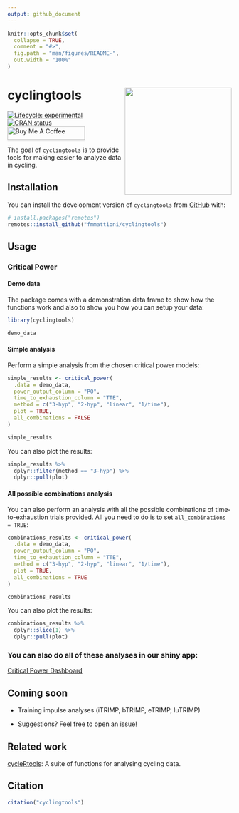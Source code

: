 ```yaml
---
output: github_document
---
```


<!-- README.md is generated from README.Rmd. Please edit that file -->

```r
knitr::opts_chunk$set(
  collapse = TRUE,
  comment = "#>",
  fig.path = "man/figures/README-",
  out.width = "100%"
)
```

# cyclingtools <img src='man/figures/logo.png' align="right" height="240" />

<!-- badges: start -->
[![Lifecycle: experimental](https://img.shields.io/badge/lifecycle-experimental-orange.svg)](https://www.tidyverse.org/lifecycle/#experimental)
[![CRAN status](https://www.r-pkg.org/badges/version/cyclingtools)](https://CRAN.R-project.org/package=cyclingtools)
<br>
<a href="https://www.buymeacoffee.com/XQauwUWGm" target="_blank"><img src="https://cdn.buymeacoffee.com/buttons/default-orange.png" alt="Buy Me A Coffee" style="height: 30px !important;width: 174px !important;box-shadow: 0px 3px 2px 0px rgba(190, 190, 190, 0.5) !important;-webkit-box-shadow: 0px 3px 2px 0px rgba(190, 190, 190, 0.5) !important;" ></a>
<!-- badges: end -->

The goal of `cyclingtools` is to provide tools for making easier to analyze data in cycling.

## Installation

You can install the development version of `cyclingtools` from [GitHub](https://github.com/fmmattioni/cyclingtools) with:

``` r
# install.packages("remotes")
remotes::install_github("fmmattioni/cyclingtools")
```
## Usage

### Critical Power

#### Demo data

The package comes with a demonstration data frame to show how the functions work and also to show you how you can setup your data:

```r
library(cyclingtools)

demo_data
```

#### Simple analysis

Perform a simple analysis from the chosen critical power models:

```r
simple_results <- critical_power(
  .data = demo_data, 
  power_output_column = "PO", 
  time_to_exhaustion_column = "TTE", 
  method = c("3-hyp", "2-hyp", "linear", "1/time"), 
  plot = TRUE, 
  all_combinations = FALSE
)

simple_results
```

You can also plot the results:

```r
simple_results %>% 
  dplyr::filter(method == "3-hyp") %>% 
  dplyr::pull(plot)
```

#### All possible combinations analysis

You can also perform an analysis with all the possible combinations of time-to-exhaustion trials provided. All you need to do is to set `all_combinations = TRUE`:

```r
combinations_results <- critical_power(
  .data = demo_data, 
  power_output_column = "PO", 
  time_to_exhaustion_column = "TTE", 
  method = c("3-hyp", "2-hyp", "linear", "1/time"), 
  plot = TRUE, 
  all_combinations = TRUE
)

combinations_results
```

You can also plot the results:

```r
combinations_results %>% 
  dplyr::slice(1) %>% 
  dplyr::pull(plot)
```

### You can also do all of these analyses in our shiny app:

[Critical Power Dashboard](https:shiny.fmattioni.me/CPapp/)

## Coming soon

* Training impulse analyses (iTRIMP, bTRIMP, eTRIMP, luTRIMP)

* Suggestions? Feel free to open an issue!

## Related work

[cycleRtools](https://cran.r-project.org/web/packages/cycleRtools/index.html): A suite of functions for analysing cycling data.

## Citation

```r
citation("cyclingtools")
```

